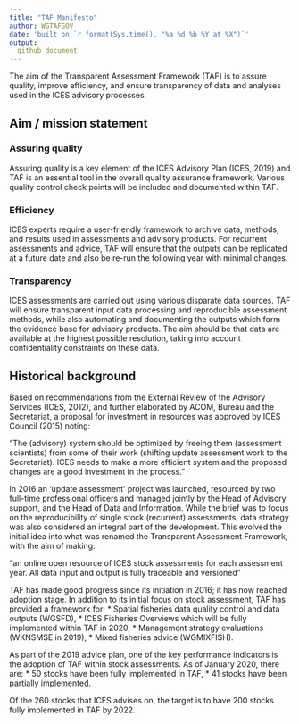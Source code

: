 ```yaml
---
title: "TAF Manifesto"
author: WGTAFGOV
date: 'built on `r format(Sys.time(), "%a %d %b %Y at %X")`'
output:
  github_document
---
```


The aim of the Transparent Assessment Framework (TAF) is to assure quality, improve efficiency, and ensure transparency of data and analyses used in the ICES advisory processes.

## Aim / mission statement

### Assuring quality
Assuring quality is a key element of the ICES Advisory Plan (ICES, 2019) and TAF is an essential tool in the overall quality assurance framework. Various quality control check points will be included and documented within TAF.

### Efficiency
ICES experts require a user-friendly framework to archive data, methods, and results used in assessments and advisory products. For recurrent assessments and advice, TAF will ensure that the outputs can be replicated at a future date and also be re-run the following year with minimal changes.

### Transparency
ICES assessments are carried out using various disparate data sources. TAF will ensure transparent input data processing and reproducible assessment methods, while also automating and documenting the outputs which form the evidence base for advisory products. The aim should be that data are available at the highest possible resolution, taking into account confidentiality constraints on these data.

## Historical background

Based on recommendations from the External Review of the Advisory Services (ICES, 2012), and further elaborated by ACOM, Bureau and the Secretariat, a proposal for investment in resources was approved by ICES Council (2015) noting:

  "The (advisory) system should be optimized by freeing them (assessment scientists) from some of their work (shifting update assessment work to the Secretariat). ICES needs to make a more efficient system and the proposed changes are a good investment in the process."

In 2016 an ‘update assessment’ project was launched, resourced by two full-time professional officers and managed jointly by the Head of Advisory support, and the Head of Data and Information. While the brief was to focus on the reproducibility of single stock (recurrent) assessments, data strategy was also considered an integral part of the development. This evolved the initial idea into what was renamed the Transparent Assessment Framework, with the aim of making:

  "an online open resource of ICES stock assessments for each assessment year. All data input and output is fully traceable and versioned"

TAF has made good progress since its initiation in 2016; it has now reached adoption stage. In addition to its initial focus on stock assessment, TAF has provided a framework for:
* Spatial fisheries data quality control and data outputs (WGSFD),
* ICES Fisheries Overviews which will be fully implemented within TAF in 2020,
* Management strategy evaluations (WKNSMSE in 2019),
* Mixed fisheries advice (WGMIXFISH).

As part of the 2019 advice plan, one of the key performance indicators is the adoption of TAF within stock assessments. As of January 2020, there are:
* 50 stocks have been fully implemented in TAF,
* 41 stocks have been partially implemented.

Of the 260 stocks that ICES advises on, the target is to have 200 stocks fully implemented in TAF by 2022.
